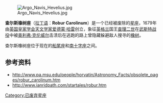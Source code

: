 [[File:Argo_Navis_Hevelius.jpg|thumb]]

'''查尔斯橡树座'''（[[拉丁语|拉丁语]]：'''Robur Carolinum'''）是一个已经被废除的[[星座|星座]]，1679年由[[英国|英国]][[皇家学会|皇家学会]][[天文学家|天文学家]][[爱德蒙·哈雷|爱德蒙·哈雷]]创立，象征[[英格兰|英格兰]]国王[[查理二世_(英格兰)|查理二世]]在[[武斯特战役|武斯特战役]]中被[[奥利弗·克伦威尔|奥利弗·克伦威尔]]击溃后在逃跑的路上曾隐藏躲避敌人搜寻的[[橡树|橡树]]。

查尔斯橡树座位于现在的[[船尾座|船尾座]]和[[南十字座|南十字座]]之间。

== 参考资料 ==
* http://www.pa.msu.edu/people/horvatin/Astronomy_Facts/obsolete_pages/robur_carolinum.htm {{Wayback|url=http://www.pa.msu.edu/people/horvatin/Astronomy_Facts/obsolete_pages/robur_carolinum.htm |date=20151102124829 }}
* http://www.ianridpath.com/startales/robur.htm {{Wayback|url=http://www.ianridpath.com/startales/robur.htm |date=20190324003425 }}

{{DEFAULTSORT:Robur Carolinum}}
[[Category:已废弃星座|Category:已废弃星座]]